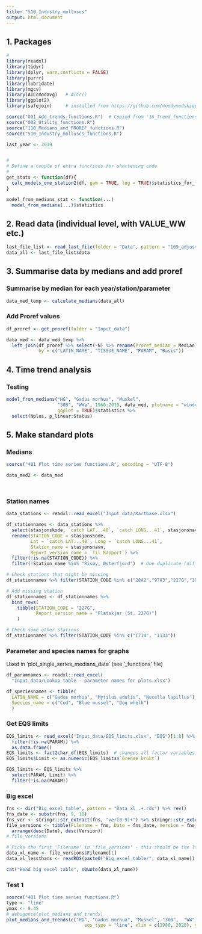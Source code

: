 ```yaml
---
title: "510_Industry_molluscs"
output: html_document
---
```


## 1. Packages
```r

# 
library(readxl)
library(tidyr)
library(dplyr, warn.conflicts = FALSE)
library(purrr)
library(lubridate)
library(mgcv)
library(AICcmodavg)   # AICc()
library(ggplot2)
library(safejoin)     # installed from https://github.com/moodymudskipper/safejoin   

source("001_Add_trends_functions.R")  # Copied from '16_Trend_functions.R' in Milkys_2018
source("002_Utility_functions.R")
source("110_Medians_and_PROREF_functions.R")
source("510_Industry_molluscs_functions.R")

last_year <- 2019


#
# Define a couple of extra functions for shortening code
#
get_stats <- function(df){
  calc_models_one_station2(df, gam = TRUE, log = TRUE)$statistics_for_file
}

model_from_medians_stat <- function(...)
  model_from_medians(...)$statistics

```




## 2. Read data (individual level, with VALUE_WW etc.)
```r

last_file_list <- read_last_file(folder = "Data", pattern = "109_adjusted_data")
data_all <- last_file_list$data

```

## 3. Summarise data by medians and add proref  

### Summarise by median for each year/station/parameter  
```r

data_med_temp <- calculate_medians(data_all)

```

### Add Proref values    
```r

df_proref <- get_proref(folder = "Input_data")

data_med <- data_med_temp %>%
  left_join(df_proref %>% select(-N) %>% rename(Proref_median = Median), 
            by = c("LATIN_NAME", "TISSUE_NAME", "PARAM", "Basis"))

```


## 4. Time trend analysis   

### Testing  
```r

model_from_medians("HG", "Gadus morhua", "Muskel", 
                   "30B", "WWa", 1980:2019, data_med, plotname = "window", 
                   ggplot = TRUE)$statistics %>%
  select(Nplus, p_linear:Status)

```

## 5. Make standard plots   

### Medians 
```r

source("401 Plot time series functions.R", encoding = "UTF-8")

data_med2 <- data_med




```

### Station names  
```r

data_stations <- readxl::read_excel("Input_data/Kartbase.xlsx")

df_stationnames <- data_stations %>%
  select(stasjonskode, `catch LAT...40`, `catch LONG...41`, stasjonsnavn, `Til Rapport`) %>%
  rename(STATION_CODE = stasjonskode,
         Lat = `catch LAT...40`, Long = `catch LONG...41`, 
         Station_name = stasjonsnavn,
         Report_version_name = `Til Rapport`) %>%
  filter(!is.na(STATION_CODE)) %>%
  filter(!Station_name %in% "Risøy, Østerfjord")  # One duplicate (different names), we just remove 

# Check stations that might be missing
df_stationnames %>% filter(STATION_CODE %in% c("28A2","97A3","227G","19B","19N"))

# Add missing station
df_stationnames <- df_stationnames %>%
  bind_rows(
    tibble(STATION_CODE = "227G",
           Report_version_name = "Flatskjær (St. 227G)")
    )

# Check some other stations
df_stationnames %>% filter(STATION_CODE %in% c("I714", "I133"))


```

### Parameter and species names for graphs
Used in 'plot_single_series_medians_data' (see '_functions' file)  
```r

df_paramnames <- readxl::read_excel(
  "Input_data/Lookup table - parameter names for plots.xlsx")

df_speciesnames <- tibble(
  LATIN_NAME = c("Gadus morhua", "Mytilus edulis", "Nucella lapillus"),
  Species_name = c("Cod", "Blue mussel", "Dog whelk")
  )

```

### Get EQS limits  
```r

EQS_limits <- read_excel("Input_data/EQS_limits.xlsx", "EQS")[1:8] %>%
  filter(!is.na(PARAM)) %>%
  as.data.frame()
EQS_limits <- fact2char_df(EQS_limits)  # changes all factor variables to character variables
EQS_limits$Limit <- as.numeric(EQS_limits$`Grense brukt`)

EQS_limits <- EQS_limits %>%
  select(PARAM, Limit) %>% 
  filter(!is.na(PARAM))

```

### Big excel  
```r

fns <- dir("Big_excel_table", pattern = "Data_xl_.+.rds") %>% rev()
fns_date <- substr(fns, 9, 18)
fns_ver <- stringr::str_extract(fns, "ver[0-9]+") %>% stringr::str_extract("[0-9]+") %>% as.numeric()
file_versions <- tibble(Filename = fns, Date = fns_date, Version = fns_ver) %>%
  arrange(desc(Date), desc(Version))
# file_versions

# Picks the first 'Filename' in 'file_versions' - this should be the latest 'excel' file:
data_xl_name <- file_versions$Filename[1]
data_xl_lessthans <- readRDS(paste0("Big_excel_table/", data_xl_name))

cat("Read big excel table", sQuote(data_xl_name))

```

### Test 1
```r

source("401 Plot time series functions.R")
type <- "line"
ymax <- 0.45
# debugonce(plot_medians_and_trends)
plot_medians_and_trends(c("HG", "Gadus morhua", "Muskel", "30B",  "WW"), 
                             eqs_type = "line", xlim = c(1980, 2020), ylim = c(0, ymax))

```



